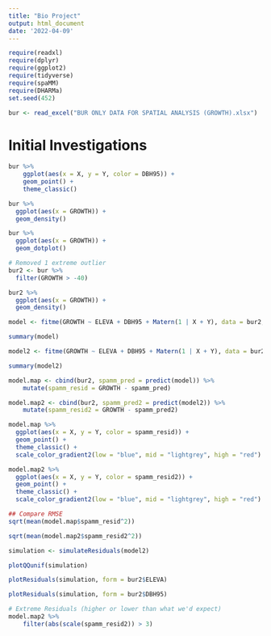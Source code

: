 ```yaml
---
title: "Bio Project"
output: html_document
date: '2022-04-09'
---
```


```r
require(readxl)
require(dplyr)
require(ggplot2)
require(tidyverse)
require(spaMM)
require(DHARMa)
set.seed(452)
```

```r
bur <- read_excel("BUR ONLY DATA FOR SPATIAL ANALYSIS (GROWTH).xlsx")
```

# Initial Investigations

```r
bur %>%
    ggplot(aes(x = X, y = Y, color = DBH95)) + 
    geom_point() + 
    theme_classic()
```

```r
bur %>% 
  ggplot(aes(x = GROWTH)) +
  geom_density()
```

```r
bur %>% 
  ggplot(aes(x = GROWTH)) +
  geom_dotplot()
```

```r
# Removed 1 extreme outlier
bur2 <- bur %>% 
  filter(GROWTH > -40)
```

```r
bur2 %>% 
  ggplot(aes(x = GROWTH)) +
  geom_density()
```

```r
model <- fitme(GROWTH ~ ELEVA + DBH95 + Matern(1 | X + Y), data = bur2, fixed = list(nu = 0.5))

summary(model)
```

```r
model2 <- fitme(GROWTH ~ ELEVA + DBH95 + Matern(1 | X + Y), data = bur2, family = "gaussian")

summary(model2)
```


```r
model.map <- cbind(bur2, spamm_pred = predict(model)) %>%
    mutate(spamm_resid = GROWTH - spamm_pred)

model.map2 <- cbind(bur2, spamm_pred2 = predict(model2)) %>%
    mutate(spamm_resid2 = GROWTH - spamm_pred2)
```

```r
model.map %>% 
  ggplot(aes(x = X, y = Y, color = spamm_resid)) +
  geom_point() + 
  theme_classic() +
  scale_color_gradient2(low = "blue", mid = "lightgrey", high = "red")

model.map2 %>% 
  ggplot(aes(x = X, y = Y, color = spamm_resid2)) +
  geom_point() + 
  theme_classic() +
  scale_color_gradient2(low = "blue", mid = "lightgrey", high = "red")
```

```r
## Compare RMSE
sqrt(mean(model.map$spamm_resid^2))

sqrt(mean(model.map2$spamm_resid2^2))
```

```r
simulation <- simulateResiduals(model2)

plotQQunif(simulation)

plotResiduals(simulation, form = bur2$ELEVA)

plotResiduals(simulation, form = bur2$DBH95)
```

```r
# Extreme Residuals (higher or lower than what we'd expect)
model.map2 %>%
    filter(abs(scale(spamm_resid2)) > 3)
```




